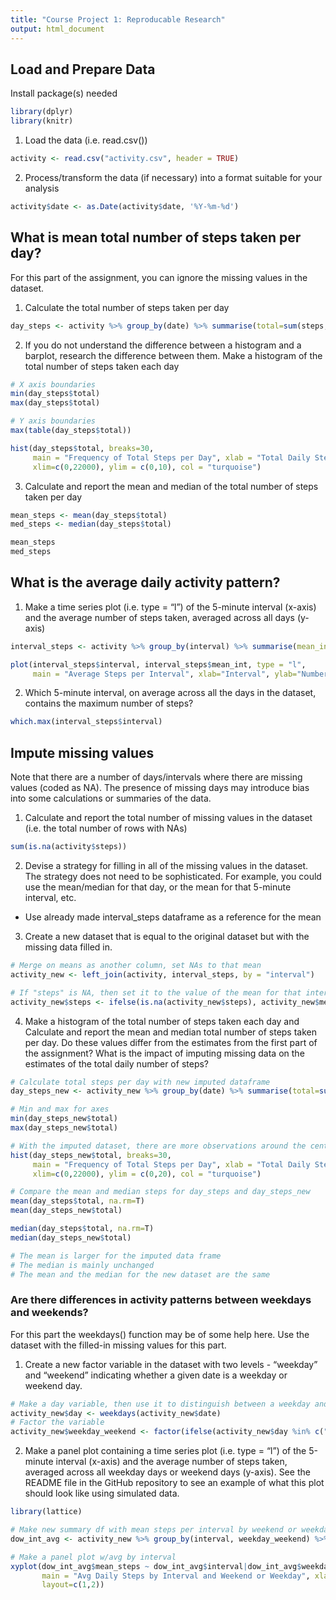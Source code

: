 ---
title: "Course Project 1: Reproducable Research"
output: html_document
---

## Load and Prepare Data
Install package(s) needed
```{r message=FALSE, warning=FALSE} 
library(dplyr)
library(knitr)
```

1. Load the data (i.e. read.csv())
```{r}
activity <- read.csv("activity.csv", header = TRUE)
```

2. Process/transform the data (if necessary) into a format suitable for your analysis
```{r}
activity$date <- as.Date(activity$date, '%Y-%m-%d')
```

## What is mean total number of steps taken per day?

For this part of the assignment, you can ignore the missing values in the dataset.

1. Calculate the total number of steps taken per day

```{r warning=FALSE}
day_steps <- activity %>% group_by(date) %>% summarise(total=sum(steps, na.rm=T))
```

2. If you do not understand the difference between a histogram and a barplot, research the difference between them. Make a histogram of the total number of steps taken each day

```{r}
# X axis boundaries
min(day_steps$total)
max(day_steps$total)

# Y axis boundaries
max(table(day_steps$total))

hist(day_steps$total, breaks=30, 
     main = "Frequency of Total Steps per Day", xlab = "Total Daily Steps", 
     xlim=c(0,22000), ylim = c(0,10), col = "turquoise")
```

3. Calculate and report the mean and median of the total number of steps taken per day

```{r}
mean_steps <- mean(day_steps$total)
med_steps <- median(day_steps$total)
```

```{r}
mean_steps
med_steps
```

## What is the average daily activity pattern?

1. Make a time series plot (i.e. type = "l") of the 5-minute interval (x-axis) and the average number of steps taken, averaged across all days (y-axis)

```{r}
interval_steps <- activity %>% group_by(interval) %>% summarise(mean_int=mean(steps, na.rm=T))

plot(interval_steps$interval, interval_steps$mean_int, type = "l", 
     main = "Average Steps per Interval", xlab="Interval", ylab="Number of Steps")
```

2. Which 5-minute interval, on average across all the days in the dataset, contains the maximum number of steps?

```{r}
which.max(interval_steps$interval)
```

## Impute missing values

Note that there are a number of days/intervals where there are missing values (coded as NA). The presence of missing days may introduce bias into some calculations or summaries of the data.

1. Calculate and report the total number of missing values in the dataset (i.e. the total number of rows with NAs)

```{r}
sum(is.na(activity$steps))
```

2. Devise a strategy for filling in all of the missing values in the dataset. The strategy does not need to be sophisticated. For example, you could use the mean/median for that day, or the mean for that 5-minute interval, etc.

* Use already made interval_steps dataframe as a reference for the mean

3. Create a new dataset that is equal to the original dataset but with the missing data filled in.

```{r}
# Merge on means as another column, set NAs to that mean
activity_new <- left_join(activity, interval_steps, by = "interval")

# If "steps" is NA, then set it to the value of the mean for that interval, else keep the same
activity_new$steps <- ifelse(is.na(activity_new$steps), activity_new$mean_int, activity_new$steps)
```

4. Make a histogram of the total number of steps taken each day and Calculate and report the mean and median total number of steps taken per day. Do these values differ from the estimates from the first part of the assignment? What is the impact of imputing missing data on the estimates of the total daily number of steps?

```{r}
# Calculate total steps per day with new imputed dataframe
day_steps_new <- activity_new %>% group_by(date) %>% summarise(total=sum(steps, na.rm=T))

# Min and max for axes
min(day_steps_new$total)
max(day_steps_new$total)

# With the imputed dataset, there are more observations around the center and fewer at the left- less right skewed
hist(day_steps_new$total, breaks=30, 
     main = "Frequency of Total Steps per Day", xlab = "Total Daily Steps", 
     xlim=c(0,22000), ylim = c(0,20), col = "turquoise")

# Compare the mean and median steps for day_steps and day_steps_new
mean(day_steps$total, na.rm=T)
mean(day_steps_new$total)

median(day_steps$total, na.rm=T)
median(day_steps_new$total)

# The mean is larger for the imputed data frame
# The median is mainly unchanged
# The mean and the median for the new dataset are the same
```

### Are there differences in activity patterns between weekdays and weekends?

For this part the weekdays() function may be of some help here. Use the dataset with the filled-in missing values for this part.

1. Create a new factor variable in the dataset with two levels - "weekday" and "weekend" indicating whether a given date is a weekday or weekend day.

```{r}
# Make a day variable, then use it to distinguish between a weekday and weekend
activity_new$day <- weekdays(activity_new$date)
# Factor the variable
activity_new$weekday_weekend <- factor(ifelse(activity_new$day %in% c("Saturday", "Sunday"), "Weekend", "Weekday"))
```

2. Make a panel plot containing a time series plot (i.e. type = "l") of the 5-minute interval (x-axis) and the average number of steps taken, averaged across all weekday days or weekend days (y-axis). See the README file in the GitHub repository to see an example of what this plot should look like using simulated data.

```{r warning=F}
library(lattice)
```
```{r}
# Make new summary df with mean steps per interval by weekend or weekday
dow_int_avg <- activity_new %>% group_by(interval, weekday_weekend) %>% summarise(mean_steps=mean(steps))

# Make a panel plot w/avg by interval
xyplot(dow_int_avg$mean_steps ~ dow_int_avg$interval|dow_int_avg$weekday_weekend, type='l',
       main = "Avg Daily Steps by Interval and Weekend or Weekday", xlab = "Interval", ylab = "Avg Steps",
       layout=c(1,2))
```




